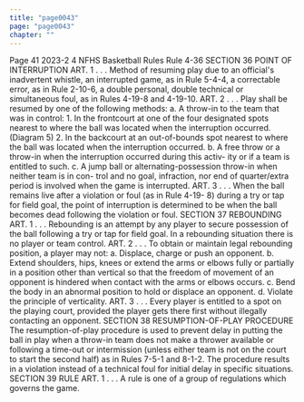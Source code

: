 ```yaml
---
title: "page0043"
page: "page0043"
chapter: ""
---
```


Page 41 2023-2 4 NFHS Basketball Rules Rule 4-36 SECTION 36 POINT OF INTERRUPTION ART. 1 . . . Method of resuming play due to an official's inadvertent whistle, an interrupted game, as in Rule 5-4-4, a correctable error, as in Rule 2-10-6, a double personal, double technical or simultaneous foul, as in Rules 4-19-8 and 4-19-10. ART. 2 . . . Play shall be resumed by one of the following methods: a. A throw-in to the team that was in control: 1. In the frontcourt at one of the four designated spots nearest to where the ball was located when the interruption occurred. (Diagram 5) 2. In the backcourt at an out-of-bounds spot nearest to where the ball was located when the interruption occurred. b. A free throw or a throw-in when the interruption occurred during this activ- ity or if a team is entitled to such. c. A jump ball or alternating-possession throw-in when neither team is in con- trol and no goal, infraction, nor end of quarter/extra period is involved when the game is interrupted. ART. 3 . . . When the ball remains live after a violation or foul (as in Rule 4-19- 8) during a try or tap for field goal, the point of interruption is determined to be when the ball becomes dead following the violation or foul. SECTION 37 REBOUNDING ART. 1 . . . Rebounding is an attempt by any player to secure possession of the ball following a try or tap for field goal. In a rebounding situation there is no player or team control. ART. 2 . . . To obtain or maintain legal rebounding position, a player may not: a. Displace, charge or push an opponent. b. Extend shoulders, hips, knees or extend the arms or elbows fully or partially in a position other than vertical so that the freedom of movement of an opponent is hindered when contact with the arms or elbows occurs. c. Bend the body in an abnormal position to hold or displace an opponent. d. Violate the principle of verticality. ART. 3 . . . Every player is entitled to a spot on the playing court, provided the player gets there first without illegally contacting an opponent. SECTION 38 RESUMPTION-OF-PLAY PROCEDURE The resumption-of-play procedure is used to prevent delay in putting the ball in play when a throw-in team does not make a thrower available or following a time-out or intermission (unless either team is not on the court to start the second half) as in Rules 7-5-1 and 8-1-2. The procedure results in a violation instead of a technical foul for initial delay in specific situations. SECTION 39 RULE ART. 1 . . . A rule is one of a group of regulations which governs the game.
